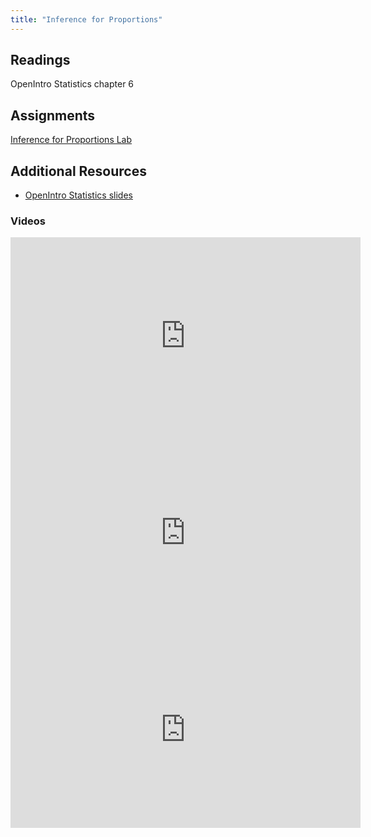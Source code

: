 ```yaml
---
title: "Inference for Proportions"
---
```



## Readings

OpenIntro Statistics chapter 6

## Assignments

[Inference for Proportions Lab](/assignments/10_Inference_for_Categorical_Data.zip)

## Additional Resources

* [OpenIntro Statistics slides](https://github.com/jbryer/DATA606Fall2020/blob/master/Slides/OpenIntro/chp6.pdf)

### Videos

<iframe width="560" height="315" src="https://www.youtube.com/embed/_iFAZgpWsx0" frameborder="0" allow="accelerometer; autoplay; encrypted-media; gyroscope; picture-in-picture" allowfullscreen></iframe>

<iframe width="560" height="315" src="https://www.youtube.com/embed/Uk36WGxujkc" frameborder="0" allow="accelerometer; autoplay; encrypted-media; gyroscope; picture-in-picture" allowfullscreen></iframe>

<iframe width="560" height="315" src="https://www.youtube.com/embed/yjrsfNdja0U" frameborder="0" allow="accelerometer; autoplay; encrypted-media; gyroscope; picture-in-picture" allowfullscreen></iframe>
